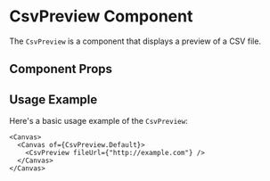 

<Meta of={CsvPreview} />

# CsvPreview Component

The `CsvPreview` is a component that displays a preview of a CSV file.

## Component Props

<Canvas of={CsvPreview.Default} />

<Controls />

## Usage Example

Here's a basic usage example of the `CsvPreview`:

```tsx
<Canvas>
  <Canvas of={CsvPreview.Default}>
    <CsvPreview fileUrl={"http://example.com"} />
  </Canvas>
</Canvas>
```
